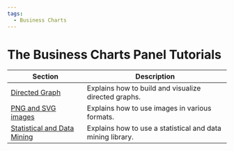 ```yaml
---
tags:
  - Business Charts
---
```


# The Business Charts Panel Tutorials

| Section                               | Description                                                |
| ------------------------------------- | ---------------------------------------------------------- |
| [Directed Graph](graph)               | Explains how to build and visualize directed graphs.       |
| [PNG and SVG images](images)          | Explains how to use images in various formats.             |
| [Statistical and Data Mining](ecstat) | Explains how to use a statistical and data mining library. |
